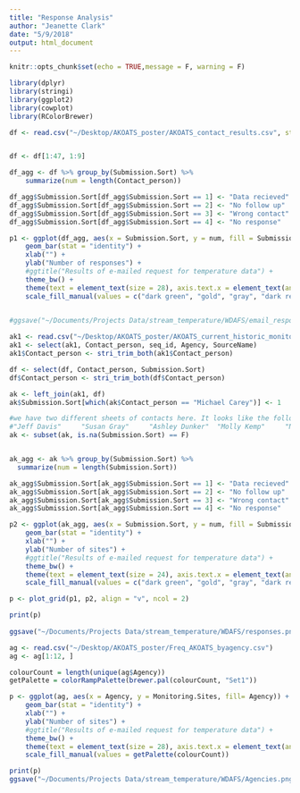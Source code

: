 ```yaml
---
title: "Response Analysis"
author: "Jeanette Clark"
date: "5/9/2018"
output: html_document
---
```



```r
knitr::opts_chunk$set(echo = TRUE,message = F, warning = F)
```

```r
library(dplyr)
library(stringi)
library(ggplot2)
library(cowplot)
library(RColorBrewer)
```


```r
df <- read.csv("~/Desktop/AKOATS_poster/AKOATS_contact_results.csv", stringsAsFactors = F, blank.lines.skip = T)


df <- df[1:47, 1:9]

df_agg <- df %>% group_by(Submission.Sort) %>%
    summarize(num = length(Contact_person))

df_agg$Submission.Sort[df_agg$Submission.Sort == 1] <- "Data recieved"
df_agg$Submission.Sort[df_agg$Submission.Sort == 2] <- "No follow up"
df_agg$Submission.Sort[df_agg$Submission.Sort == 3] <- "Wrong contact"
df_agg$Submission.Sort[df_agg$Submission.Sort == 4] <- "No response"

p1 <- ggplot(df_agg, aes(x = Submission.Sort, y = num, fill = Submission.Sort)) +
    geom_bar(stat = "identity") +
    xlab("") +
    ylab("Number of responses") +
    #ggtitle("Results of e-mailed request for temperature data") +
    theme_bw() + 
    theme(text = element_text(size = 28), axis.text.x = element_text(angle = 45, hjust = 1), legend.position = "none") +
    scale_fill_manual(values = c("dark green", "gold", "gray", "dark red"))

    
#ggsave("~/Documents/Projects Data/stream_temperature/WDAFS/email_responses.png", plot = p, device = "png", width = 12, height = 8, units = "in")

ak1 <- read.csv("~/Desktop/AKOATS_poster/AKOATS_current_historic_monitoringsites.csv", stringsAsFactors = F)
ak1 <- select(ak1, Contact_person, seq_id, Agency, SourceName)
ak1$Contact_person <- stri_trim_both(ak1$Contact_person)

df <- select(df, Contact_person, Submission.Sort)
df$Contact_person <- stri_trim_both(df$Contact_person)

ak <- left_join(ak1, df)
ak$Submission.Sort[which(ak$Contact_person == "Michael Carey")] <- 1

#we have two different sheets of contacts here. It looks like the following people never got emailed, because the AKOATS contact sheet was updated after the initial emails were sent
#"Jeff Davis"     "Susan Gray"     "Ashley Dunker"  "Molly Kemp"     "Nate Catterson" "Susan Oehlers"  "Ariel Cummings"
ak <- subset(ak, is.na(Submission.Sort) == F)


ak_agg <- ak %>% group_by(Submission.Sort) %>%
  summarize(num = length(Submission.Sort))

ak_agg$Submission.Sort[ak_agg$Submission.Sort == 1] <- "Data recieved"
ak_agg$Submission.Sort[ak_agg$Submission.Sort == 2] <- "No follow up"
ak_agg$Submission.Sort[ak_agg$Submission.Sort == 3] <- "Wrong contact"
ak_agg$Submission.Sort[ak_agg$Submission.Sort == 4] <- "No response"

p2 <- ggplot(ak_agg, aes(x = Submission.Sort, y = num, fill = Submission.Sort)) +
    geom_bar(stat = "identity") +
    xlab("") +
    ylab("Number of sites") +
    #ggtitle("Results of e-mailed request for temperature data") +
    theme_bw() + 
    theme(text = element_text(size = 24), axis.text.x = element_text(angle = 45, hjust = 1), legend.position = "none") +
    scale_fill_manual(values = c("dark green", "gold", "gray", "dark red"))

p <- plot_grid(p1, p2, align = "v", ncol = 2)

print(p)
    
ggsave("~/Documents/Projects Data/stream_temperature/WDAFS/responses.png", plot = p, device = "png", width = 14.6, height = 6.4, units = "in")

```


```r
ag <- read.csv("~/Desktop/AKOATS_poster/Freq_AKOATS_byagency.csv")
ag <- ag[1:12, ]

colourCount = length(unique(ag$Agency))
getPalette = colorRampPalette(brewer.pal(colourCount, "Set1"))

p <- ggplot(ag, aes(x = Agency, y = Monitoring.Sites, fill= Agency)) +
    geom_bar(stat = "identity") +
    xlab("") +
    ylab("Number of sites") +
    #ggtitle("Results of e-mailed request for temperature data") +
    theme_bw() + 
    theme(text = element_text(size = 28), axis.text.x = element_text(angle = 45, hjust = 1), legend.position = "none") +
    scale_fill_manual(values = getPalette(colourCount))

print(p)
ggsave("~/Documents/Projects Data/stream_temperature/WDAFS/Agencies.png", plot = p, device = "png", width = 11.9, height = 7.4, units = "in")
  
```